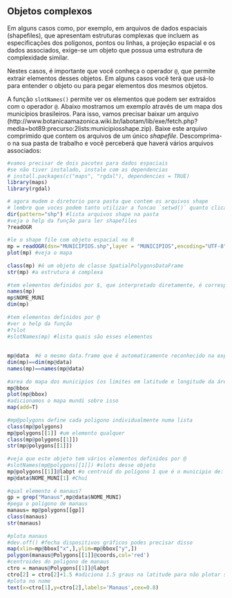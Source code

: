 ## Objetos complexos {#obj-complexos}

Em alguns casos como, por exemplo, em arquivos de dados espaciais (shapefiles), que apresentam estruturas complexas que incluem as especificações dos polígonos, pontos ou linhas, a projeção espacial e os dados associados, exige-se um objeto que possua uma estrutura de complexidade similar.  

Nestes casos, é importante que você conheça o operador `@`, que permite extrair elementos desses objetos.
Em alguns casos você terá que usá-lo para entender o objeto ou para pegar elementos dos mesmos objetos.  

A função `slotNames()` permite ver os elementos que podem ser extraídos com o operador `@`.
Abaixo mostramos um exemplo através de um mapa dos municípios brasileiros. Para isso, vamos precisar baixar um arquivo (http://www.botanicaamazonica.wiki.br/labotam/lib/exe/fetch.php?media=bot89:precurso:2lists:municipiosshape.zip).
Baixe este arquivo comprimido que contem os arquivos de um único *shapefile*. Descomprima-o na sua pasta de trabalho e você perceberá que haverá vários arquivos associados:

```r
#vamos precisar de dois pacotes para dados espaciais
#se não tiver instalado, instale com as dependencias
# install.packages(c("maps", "rgdal"), dependencies = TRUE)
library(maps)
library(rgdal)

# agora mudem o diretorio para pasta que contem os arquivos shape
# lembre que voces podem tanto utilizar a funcao `setwd()` quanto clicar em Ferramentas/Tools na barra de opcoes do RStudio para mudar o diretorio de trabalho
dir(pattern="shp") #lista arquivos shape na pasta
#veja o help da função para ler shapefiles
?readOGR
 
#le o shape file com objeto espacial no R
mp = readOGR(dsn="MUNICIPIOS.shp",layer = "MUNICIPIOS",encoding="UTF-8")
plot(mp) #veja o mapa
 
class(mp) #é um objeto de classe SpatialPolygonsDataFrame
str(mp) #a estrutura é complexa
 
#tem elementos definidos por $, que interpretado diretamente, é corresponde a um data.frame que é o dado associado à cada polígono no arquivo (attribute table do shapefile).
names(mp)
mp$NOME_MUNI
dim(mp)
 
#tem elementos definidos por @
#ver o help da função 
#?slot
#slotNames(mp) #lista quais são esses elementos
 
 
mp@data  #é o mesmo data.frame que é automaticamente reconhecido na expressão acima
dim(mp)==dim(mp@data)
names(mp)==names(mp@data)
 
#area do mapa dos municipios (os limites em latitude e longitude da área)
mp@bbox 
plot(mp@bbox)
#adicionamos o mapa mundi sobre isso
map(add=T)
 
#mp@polygons define cada poligono individualmente numa lista
class(mp@polygons)
mp@polygons[[1]] #um elemento qualquer
class(mp@polygons[[1]])
str(mp@polygons[[1]])
 
#veja que este objeto tem vários elementos definidos por @
#slotNames(mp@polygons[[1]]) #slots desse objeto
mp@polygons[[1]]@labpt #o centroid do polígono 1 que é o municipio de:
mp@data$NOME_MUNI[1] #Chuí
 
#qual elemento é manaus?
gp = grep("Manaus",mp@data$NOME_MUNI)
#pega o polígono de manaus
manaus= mp@polygons[[gp]]
class(manaus)
str(manaus)
 
#plota manaus
#dev.off() #fecha dispositivos gráficos podes precisar disso
map(xlim=mp@bbox["x",],ylim=mp@bbox["y",])
polygon(manaus@Polygons[[1]]@coords,col='red')
#centroides do poligono de manaus
ctro = manaus@Polygons[[1]]@labpt
ctro[2] = ctro[2]+1.5 #adiciona 1.5 graus na latitude para não plotar sobre o poligono do municipio
#plota no nome
text(x=ctro[1],y=ctro[2],labels='Manaus',cex=0.8)
```
